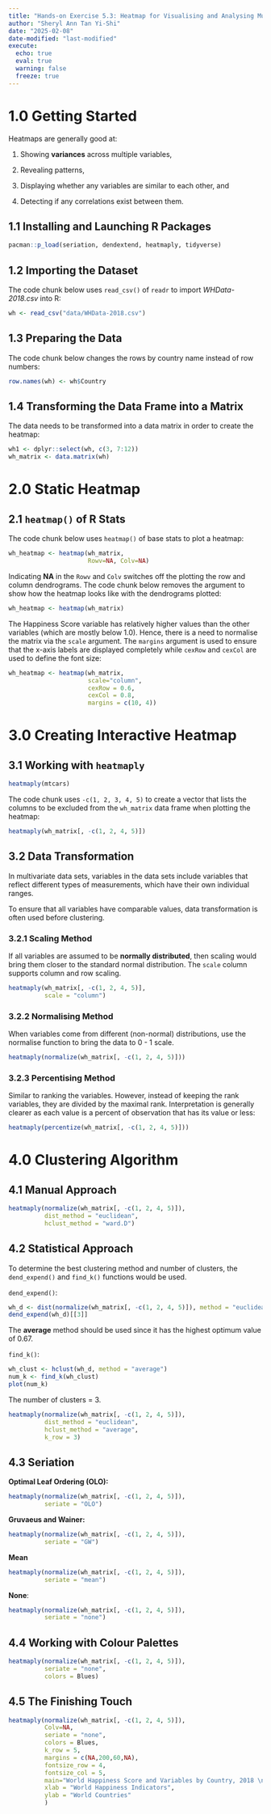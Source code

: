 ```yaml
---
title: "Hands-on Exercise 5.3: Heatmap for Visualising and Analysing Multivariate Data"
author: "Sheryl Ann Tan Yi-Shi"
date: "2025-02-08"
date-modified: "last-modified"
execute: 
  echo: true
  eval: true
  warning: false
  freeze: true
---
```


# 1.0 Getting Started

Heatmaps are generally good at:

1.  Showing **variances** across multiple variables,

2.  Revealing patterns,

3.  Displaying whether any variables are similar to each other, and

4.  Detecting if any correlations exist between them.

## 1.1 Installing and Launching R Packages

```r
pacman::p_load(seriation, dendextend, heatmaply, tidyverse)
```

## 1.2 Importing the Dataset

The code chunk below uses `read_csv()` of `readr` to import *WHData-2018.csv* into R:

```r
wh <- read_csv("data/WHData-2018.csv")
```

## 1.3 Preparing the Data

The code chunk below changes the rows by country name instead of row numbers:

```r
row.names(wh) <- wh$Country
```

## 1.4 Transforming the Data Frame into a Matrix

The data needs to be transformed into a data matrix in order to create the heatmap:

```r
wh1 <- dplyr::select(wh, c(3, 7:12))
wh_matrix <- data.matrix(wh)
```

# 2.0 Static Heatmap

## 2.1 `heatmap()` of R Stats

The code chunk below uses `heatmap()` of base stats to plot a heatmap:

```r
wh_heatmap <- heatmap(wh_matrix,
                      Rowv=NA, Colv=NA)
```

Indicating **NA** in the `Rowv` and `Colv` switches off the plotting the row and column dendrograms. The code chunk below removes the argument to show how the heatmap looks like with the dendrograms plotted:

```r
wh_heatmap <- heatmap(wh_matrix)
```

The Happiness Score variable has relatively higher values than the other variables (which are mostly below 1.0). Hence, there is a need to normalise the matrix via the `scale` argument. The `margins` argument is used to ensure that the x-axis labels are displayed completely while `cexRow` and `cexCol` are used to define the font size:

```r
wh_heatmap <- heatmap(wh_matrix,
                      scale="column",
                      cexRow = 0.6, 
                      cexCol = 0.8,
                      margins = c(10, 4))
```

# 3.0 Creating Interactive Heatmap

## 3.1 Working with `heatmaply`

```r
heatmaply(mtcars)
```

The code chunk uses `-c(1, 2, 3, 4, 5)` to create a vector that lists the columns to be excluded from the `wh_matrix` data frame when plotting the heatmap:

```r
heatmaply(wh_matrix[, -c(1, 2, 4, 5)])
```

## 3.2 Data Transformation

In multivariate data sets, variables in the data sets include variables that reflect different types of measurements, which have their own individual ranges.

To ensure that all variables have comparable values, data transformation is often used before clustering.

### 3.2.1 Scaling Method

If all variables are assumed to be **normally distributed**, then scaling would bring them closer to the standard normal distribution. The `scale` column supports column and row scaling.

```r
heatmaply(wh_matrix[, -c(1, 2, 4, 5)],
          scale = "column")
```

### 3.2.2 Normalising Method

When variables come from different (non-normal) distributions, use the normalise function to bring the data to 0 - 1 scale.

```r
heatmaply(normalize(wh_matrix[, -c(1, 2, 4, 5)]))
```

### 3.2.3 Percentising Method

Similar to ranking the variables. However, instead of keeping the rank variables, they are divided by the maximal rank. Interpretation is generally clearer as each value is a percent of observation that has its value or less:

```r
heatmaply(percentize(wh_matrix[, -c(1, 2, 4, 5)]))
```

# 4.0 Clustering Algorithm

## 4.1 Manual Approach

```r
heatmaply(normalize(wh_matrix[, -c(1, 2, 4, 5)]),
          dist_method = "euclidean",
          hclust_method = "ward.D")
```

## 4.2 Statistical Approach

To determine the best clustering method and number of clusters, the `dend_expend()` and `find_k()` functions would be used.

`dend_expend()`:

```r
wh_d <- dist(normalize(wh_matrix[, -c(1, 2, 4, 5)]), method = "euclidean")
dend_expend(wh_d)[[3]]
```

The **average** method should be used since it has the highest optimum value of 0.67.

`find_k()`:

```r
wh_clust <- hclust(wh_d, method = "average")
num_k <- find_k(wh_clust)
plot(num_k)
```

The number of clusters = 3.

```r
heatmaply(normalize(wh_matrix[, -c(1, 2, 4, 5)]),
          dist_method = "euclidean",
          hclust_method = "average",
          k_row = 3)
```

## 4.3 Seriation

**Optimal Leaf Ordering (OLO):**

```r
heatmaply(normalize(wh_matrix[, -c(1, 2, 4, 5)]),
          seriate = "OLO")
```

**Gruvaeus and Wainer:**

```r
heatmaply(normalize(wh_matrix[, -c(1, 2, 4, 5)]),
          seriate = "GW")
```

**Mean\
**

```r
heatmaply(normalize(wh_matrix[, -c(1, 2, 4, 5)]),
          seriate = "mean")
```

**None**:

```r
heatmaply(normalize(wh_matrix[, -c(1, 2, 4, 5)]),
          seriate = "none")
```

## 4.4 Working with Colour Palettes

```r
heatmaply(normalize(wh_matrix[, -c(1, 2, 4, 5)]),
          seriate = "none",
          colors = Blues)
```

## 4.5 The Finishing Touch

```r
heatmaply(normalize(wh_matrix[, -c(1, 2, 4, 5)]),
          Colv=NA,
          seriate = "none",
          colors = Blues,
          k_row = 5,
          margins = c(NA,200,60,NA),
          fontsize_row = 4,
          fontsize_col = 5,
          main="World Happiness Score and Variables by Country, 2018 \nDataTransformation using Normalise Method",
          xlab = "World Happiness Indicators",
          ylab = "World Countries"
          )
```
